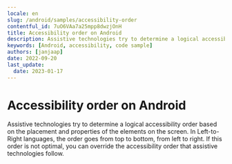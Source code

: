 ```yaml
---
locale: en
slug: /android/samples/accessibility-order
contentful_id: 7uO6VAa7a25mpp8dwzjOnH
title: Accessibility order on Android
description: Assistive technologies try to determine a logical accessibility order based on the placement and properties of the elements on the screen.
keywords: [Android, accessibility, code sample]
authors: [janjaap]
date: 2022-09-20
last_update:
  date: 2023-01-17
---
```


# Accessibility order on Android

Assistive technologies try to determine a logical accessibility order based on the placement and properties of the elements on the screen. In Left-to-Right languages, the order goes from top to bottom, from left to right. If this order is not optimal, you can override the accessibility order that assistive technologies follow.

<CodeSample id="accessibility-order" platform="android" locale="en"/>
